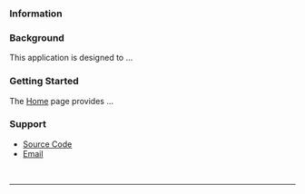 ### Information

<h3>Background</h3>

This application is designed to ...

<h3>Getting Started</h3>

The [Home](#section-home) page provides ...

<h3>Support</h3>

* <span class="fa fa-github-square"></span><a href="https://github.com/dnegrey/ShinyApp_Template" target="_blank">Source Code</a>
* <span class="fa fa-envelope"></span><a href="mailto:dnegrey@gmail.com">Email</a>

<br>

----------

<div style="height: 20px;"></div>
